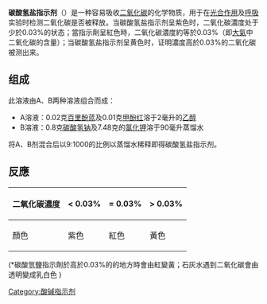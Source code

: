 '''碳酸氢盐指示剂'''（{{lang-en|Hydrogencarbonate indicator/Bicarbonate indicator}}）是一种容易吸收[[二氧化碳|二氧化碳]]的化学物质，用于在[[光合作用|光合作用]]及[[呼吸|呼吸]]实验时检测二氧化碳是否被释放。当碳酸氢盐指示剂呈紫色时，二氧化碳濃度处于少於0.03%的状态；當指示劑呈紅色時，二氧化碳濃度約等於0.03%（即[[大氣|大氣]]中二氧化碳的含量）；当碳酸氢盐指示剂呈黄色时，证明濃度高於0.03%的二氧化碳被测出来。

== 组成 ==
此溶液由A、B两种溶液组合而成：
* A溶液：0.02克[[百里酚蓝|百里酚蓝]]及0.01克[[甲酚红|甲酚红]]溶于2毫升的[[乙醇|乙醇]]
* B溶液：0.8克[[碳酸氢钠|碳酸氢钠]]及7.48克的[[氯化钾|氯化钾]]溶于90毫升蒸馏水
将A、B剂混合后以9:1000的比例以蒸馏水稀释即得碳酸氢盐指示剂。

== 反應 ==
{| class="wikitable"
|-
! 二氧化碳濃度 !! < 0.03% !! = 0.03% !! > 0.03%
|-
| 顏色 || 紫色 || 紅色 || 黃色
|}

{{實驗室設備}}

{{chem-stub}}


[[Category:酸碱指示剂|Category:酸碱指示剂]]
(*碳酸氫鹽指示劑於高於0.03%的的地方時會由紅變黃；石灰水遇到二氧化碳會由透明變成乳白色 )